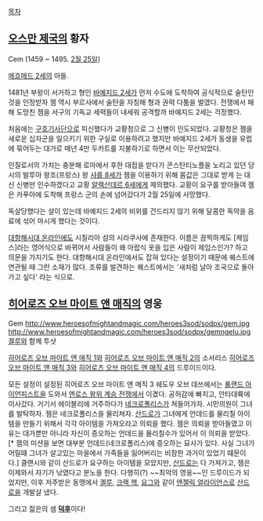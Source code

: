 [[목차]]

== [[오스만 제국]]의 황자 ==
Cem
(1459 ~ 1495. [[2월 25일]])

[[메흐메드 2세]]의 아들.

1481년 부왕이 서거하고 형인 [[바예지드 2세]]가 먼저 수도에 도착하여 공식적으로 술탄인 것을 인정받자 젬 역시 부르사에서 술탄을 자칭해 형과 권력 다툼을 벌였다. 전쟁에서 패해 도망친 젬을 서구의 기독교 세력들이 내세워 공격할까 바예지드 2세는 걱정했다.

처음에는 [[구호기사단]]으로 피신했다가 교황청으로 그 신병이 인도되었다. 교황청은 젬을 새로운 십자군을 일으키기 위한 구실로 이용하려고 했지만 바예지드 2세가 동생을 유럽에 묶어두는 대가로 매년 4만 두카트를 지불하기로 하면서 이는 무산되었다.

인질로서의 가치는 충분해 로마에서 후한 대접을 받다가 콘스탄티노플을 노리고 있던 당시의 발루아 왕조(프랑스) 왕 [[샤를 8세]]가 젬을 이용하기 위해 몸값은 그대로 받게 는 대신 신병만 인수하겠다고 교황 [[알렉산데르 6세]]에게 제의했다. 교황이 요구를 받아들여 젬은 카푸아에 도착해 프랑스 군의 손에 넘어갔다가 2월 25일에 사망했다.

독살당했다는 설이 있는데 바예지드 2세의 비위를 건드리지 않기 위해 달콤한 독약을 음료에 섞어 마시게 했다는 것이다.

[[대항해시대 온라인]]에도 시칠리아 섬의 시라쿠사에 존재한다. 이름은 끔찍하게도 [제임스]라는 영어식으로 바뀌어서 사람들이 왜 아랍식 옷을 입은 사람이 제임스인가? 하고 의문을 가지기도 한다. 대항해시대 온라인에서도 잡혀 있다는 설정이기 때문에 퀘스트에 연관될 때 그런 소재가 많다. 조류를 발견하는 퀘스트에서는 '새처럼 날아 조국으로 돌아가고 싶다' 라는 식으로.

== [[히어로즈 오브 마이트 앤 매직]]의 영웅 ==
Gem
http://www.heroesofmightandmagic.com/heroes3sod/sodpx/gem.jpg
http://www.heroesofmightandmagic.com/heroes3sod/sodpx/gemngelu.jpg
[[겔루]]와 함께 투샷

[[히어로즈 오브 마이트 앤 매직 1]]와 [[히어로즈 오브 마이트 앤 매직 2]]의 소서리스
[[히어로즈 오브 마이트 앤 매직 3]]와 [[히어로즈 오브 마이트 앤 매직 4]]의 드루이드이다.

모든 설정이 설정된 히어로즈 오브 마이트 앤 메직 3 쉐도우 오브 데쓰에서는 [[롤랜드 아이언피스트]]을 도와서 [[엔로스 왕위 계승 전쟁]]에서 이겼다. 공허감에 빠지고, 안타대륙에 이사갔다. 거기서 에이블리에 거주하다가 [[네크로폴리스]]가 쳐들어가자. 시민의원이 그녀를 발탁하자. 젬은 네크로폴리스을 물리쳐자. [[산드로]]가 그녀에게 언데드를 물리칠 아이템을 만들기 위해서 각각 아이템을 가져오라고 의뢰을 했다. 젬은 의뢰을 받아들였고 이유는 대가뿐만 아니라 자신이 증오하는 언데드을 물리칠수가 있어서 이 의뢰을 받았다.[* 젬의 미션을 보면 대부분 언데드(네크로폴리스)에 증오하는 묘사가 있다. 사실 그녀가 어릴떄 그녀가 살고있는 마을에서 가족들을 잃어버리는 비참한 과거이 있었기 떄문이다.] 클랜시와 같이 산드로가 요구하는 아이템을 모았지만, [[산드로]]는 다 가져가고, 젬은 이제와서 자기가 낚였다고 분노을 한다. 다행히(?) ~~최악의 영웅~~인 드루이드가 되었지만, 이후 저주받은 동맹에서 [[겔루]], [[크랙 핵]], [[요그]]와 같이 [[엔젤릭 얼라이언스]]로 [[산드로]]을 개발살 냈다.

그리고 젊은의 샘 '''[[덕후]]'''이다! 
